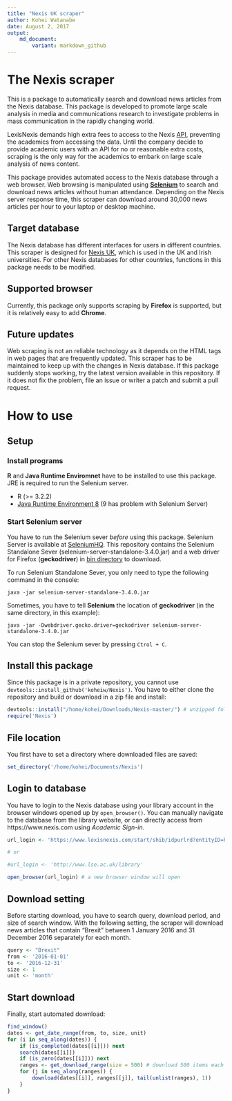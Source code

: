```yaml
---
title: "Nexis UK scraper"
author: Kohei Watanabe
date: August 2, 2017
output: 
    md_document:
        variant: markdown_github
---
```


# The Nexis scraper

This is a package to automatically search and download news articles from the Nexis database. This package is developed to promote large scale analysis in media and communications research to investigate problems in mass communication in the  rapidly changing world. 

LexisNexis demands high extra fees to access to the Nexis [API](https://www.lexisnexis.com/webserviceskit/), preventing the academics from accessing the data. Until the company decide to provide academic users with an API for no or reasonable extra costs, scraping is the only way for the academics to embark on large scale analysis of news content.

This package provides automated access to the Nexis database through a web browser. Web browsing is manipulated using [**Selenium**](http://www.seleniumhq.org/) to search and download news articles without human attendance. Depending on the Nexis server response time, this scraper can download around 30,000 news articles per hour to your laptop or desktop machine.

## Target database
The Nexis database has different interfaces for users in different countries. This scraper is designed for [Nexis UK](https://github.com/koheiw/Nexis/blob/master/img/screenshot.png), which is used in the UK and Irish universities. For other Nexis databases for other countries, functions in this package needs to be modified.

## Supported browser
Currently, this package only supports scraping by **Firefox** is supported, but it is relatively easy to add **Chrome**.

## Future updates 
Web scraping is not an reliable technology as it depends on the HTML tags in web pages that are frequently updated. This scraper has to be maintained to keep up with the changes in Nexis database. If this package suddenly stops working, try the latest version available in this repository. If it does not fix the problem, file an issue or writer a patch and submit a pull request.

# How to use

## Setup

### Install programs
**R** and **Java Runtime Enviromnet** have to be installed to use this package. JRE is required to run the Selenium server.

- R (>= 3.2.2)
- [Java Runtime Environment 8](http://www.oracle.com/technetwork/java/javase/downloads/jre8-downloads-2133155.html) (9 has problem with Selenium Server)

### Start Selenium server
You have to run the Selenium sever *before* using this package. Selenium Server is available at [SeleniumHQ](http://www.seleniumhq.org/download/). This repository contains the Selenium Standalone Sever (selenium-server-standalone-3.4.0.jar) and a web driver for Firefox (**geckodriver**) in [bin directory](https://github.com/koheiw/Nexis/tree/master/bin) to download.

To run Selenium Standalone Sever, you only need to type the following command in the console:
```
java -jar selenium-server-standalone-3.4.0.jar
```
Sometimes, you have to tell **Selenium** the location of **geckodriver** (in the same directory, in this example):
```
java -jar -Dwebdriver.gecko.driver=geckodriver selenium-server-standalone-3.4.0.jar
```
You can stop the Selenium sever by pressing `Ctrol + C`.

## Install this package
Since this package is in a private repository, you cannot use `devtools::install_github('koheiw/Nexis')`. You have to either clone the repository and build or download in a zip file and install:

```r
devtools::install("/home/kohei/Downloads/Nexis-master/") # unzipped folder
require('Nexis')
```
## File location
You first have to set a directory where downloaded files are saved:

```r
set_directory('/home/kohei/Documents/Nexis')
```

## Login to database
You have to login to the Nexis database using your library account in the browser windows opened up by `open_browser()`. You can manually navigate to the database from the library website, or can directly access from https://www.nexis.com using *Academic Sign-in*.

```r
url_login <- 'https://www.lexisnexis.com/start/shib/idpurlrd?entityID=https%3A%2F%2Flse.ac.uk%2Fidp&requestUrl=https://www.lexisnexis.com/start/shib/oaAuth?RelayState=fedId=3;appToken=AAA556656083ACCF9BB3B0BEC6FDBB3A'

# or 

#url_login <- 'http://www.lse.ac.uk/library'

open_browser(url_login) # a new browser window will open
```

## Download setting
Before starting download, you have to search query, download period, and size of search window. With the following setting, the scraper will download news articles that contain "Brexit" between 1 January 2016 and 31 December 2016 separately for each month. 

```r

query <- "Brexit"
from <- '2016-01-01'
to <- '2016-12-31'
size <- 1
unit <- 'month'

```

## Start download
Finally, start automated download:
```r
find_window()
dates <- get_date_range(from, to, size, unit)
for (i in seq_along(dates)) {
    if (is_completed(dates[[i]])) next
    search(dates[[i]])
    if (is_zero(dates[[i]])) next
    ranges <- get_download_range(size = 500) # download 500 items each time
    for (j in seq_along(ranges)) {
        download(dates[[i]], ranges[[j]], tail(unlist(ranges), 1))
    }
}

```
